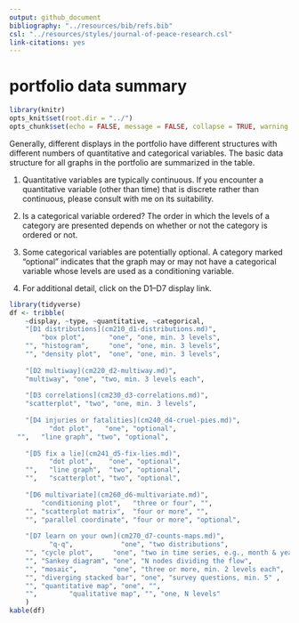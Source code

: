 ```yaml
---
output: github_document
bibliography: "../resources/bib/refs.bib" 
csl: "../resources/styles/journal-of-peace-research.csl"
link-citations: yes
---
```


# portfolio data summary

```r
library(knitr)
opts_knit$set(root.dir = "../")
opts_chunk$set(echo = FALSE, message = FALSE, collapse = TRUE, warning = FALSE)
```

Generally, different displays in the portfolio have different structures with different numbers of quantitative and categorical variables. The basic data structure for all graphs in the portfolio are summarized in the table. 

1. Quantitative variables are typically continuous. If you encounter a quantitative variable (other than time) that is discrete rather than continuous, please consult with me on its suitability.

1. Is a categorical variable ordered? The order in which the levels of a category are presented depends on whether or not the category is ordered or not.

1. Some categorical variables are potentially optional. A category marked   "optional" indicates that the graph may or may not have a categorical variable whose levels are used as a conditioning variable.

1. For additional detail, click on the D1--D7 display link.   


```r
library(tidyverse)
df <- tribble(
	~display, ~type, ~quantitative, ~categorical, 
	"[D1 distributions](cm210_d1-distributions.md)", 
	    "box plot",      "one", "one, min. 3 levels", 
	"", "histogram",     "one", "one, min. 3 levels",
	"", "density plot",  "one", "one, min. 3 levels",
	
	"[D2 multiway](cm220_d2-multiway.md)", 
	"multiway", "one", "two, min. 3 levels each", 
	
	"[D3 correlations](cm230_d3-correlations.md)", 
	"scatterplot", "two", "one, min. 3 levels", 
	
	"[D4 injuries or fatalities](cm240_d4-cruel-pies.md)", 
	      "dot plot",   "one", "optional", 
  "",   "line graph", "two", "optional", 
	
	"[D5 fix a lie](cm241_d5-fix-lies.md)", 
	      "dot plot",    "one", "optional", 
	"",   "line graph",  "two", "optional", 
	"",   "scatterplot", "two", "optional", 
	
	"[D6 multivariate](cm260_d6-multivariate.md)", 
	    "conditioning plot",   "three or four", "", 
	"", "scatterplot matrix",  "four or more", "", 
	"", "parallel coordinate", "four or more", "optional", 
	
	"[D7 learn on your own](cm270_d7-counts-maps.md)",
		  "q-q",            "one", "two distributions", 
	"", "cycle plot",     "one", "two in time series, e.g., month & year", 
	"", "Sankey diagram", "one", "N nodes dividing the flow",
	"", "mosaic",         "one", "three or more, min. 2 levels each", 
	"", "diverging stacked bar", "one", "survey questions, min. 5" , 
	"", "quantitative map", "one", "", 
	"",        "qualitative map", "", "one, N levels"
	)
kable(df)
```











